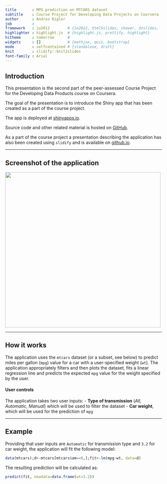 ```yaml
---
title       : MPG prediction on MTCARS dataset
subtitle    : Course Project for Developing Data Projects on Coursera
author      : Andras Rigler
job         : 
framework   : io2012        # {io2012, html5slides, shower, dzslides, ...}
highlighter : highlight.js  # {highlight.js, prettify, highlight}
hitheme     : tomorrow      # 
widgets     : []            # {mathjax, quiz, bootstrap}
mode        : selfcontained # {standalone, draft}
knit        : slidify::knit2slides
font-family : Arial
---
```


## Introduction
This presentation is the second part of the peer-assessed Course Project for the Developing Data Products course on Coursera.  
  
The goal of the presentation is to introduce the Shiny app that has been created as a part of the course project.   
  
The app is deployed at [shinyapps.io](https://riglerandras.shinyapps.io/DataproductsCourseProject).  
  
Source code and other related material is hosted on [GitHub](https://github.com/riglerandras/DevelopingDataProducts.git).  
  
As a part of the course project a presentation describing the application has also been created using `slidify` and is available on [github.io](http://riglerandras.github.io/DevelopingDataProducts/mtcarsPrediction/index.html).  

---

## Screenshot of the application

<img height = 500 src='assets/img/app_screenshot.png' /> 

---

## How it works
The application uses the `mtcars` dataset (or a subset, see below) to predict miles per gallon (`mpg`) value for a car with a user-specified weight (`wt`). The application appropriately filters and  then plots the dataset, fits a linear regression line and predicts the expected `mpg` value for the weight specified by the user.

#### User controls  
  
The application takes two user inputs:
- **Type of transmission** (*All, Automatic, Manual*) which will be used to filter the dataset
- **Car weight**, which will be used for the prediction of `mpg`

---
## Example

Providing that user inputs are `Automatic` for transmission type and `3.2` for car weight, the application will fit the following model:
```r
data(mtcars);d<-mtcars[mtcars$am==0,];fit<-lm(mpg~wt, data=d)
```
The resulting prediction will be calculated as:
```r
predict(fit, newdata=data.frame(wt=3.2))
```






